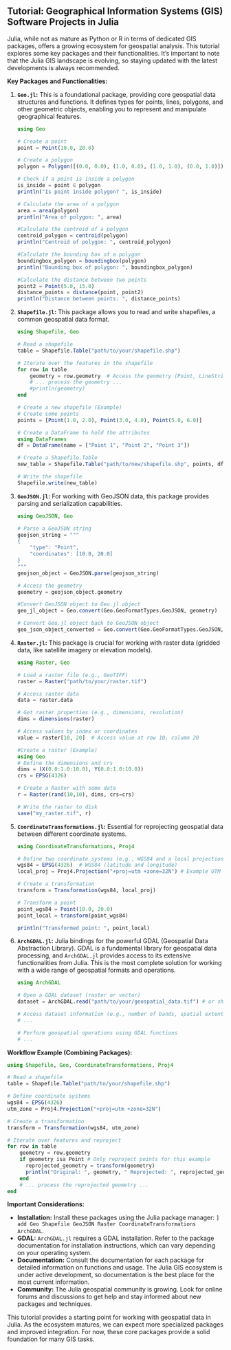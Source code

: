 ## Tutorial: Geographical Information Systems (GIS) Software Projects in Julia

Julia, while not as mature as Python or R in terms of dedicated GIS packages, offers a growing ecosystem for geospatial analysis. This tutorial explores some key packages and their functionalities.  It's important to note that the Julia GIS landscape is evolving, so staying updated with the latest developments is always recommended.

**Key Packages and Functionalities:**

1. **`Geo.jl`:** This is a foundational package, providing core geospatial data structures and functions. It defines types for points, lines, polygons, and other geometric objects, enabling you to represent and manipulate geographical features.

   ```julia
   using Geo

   # Create a point
   point = Point(10.0, 20.0)

   # Create a polygon
   polygon = Polygon([(0.0, 0.0), (1.0, 0.0), (1.0, 1.0), (0.0, 1.0)])

   # Check if a point is inside a polygon
   is_inside = point ∈ polygon
   println("Is point inside polygon? ", is_inside)

   # Calculate the area of a polygon
   area = area(polygon)
   println("Area of polygon: ", area)

   #Calculate the centroid of a polygon
   centroid_polygon = centroid(polygon)
   println("Centroid of polygon: ", centroid_polygon)

   #Calculate the bounding box of a polygon
   boundingbox_polygon = boundingbox(polygon)
   println("Bounding box of polygon: ", boundingbox_polygon)

   #Calculate the distance between two points
   point2 = Point(5.0, 15.0)
   distance_points = distance(point, point2)
   println("Distance between points: ", distance_points)
   ```

2. **`Shapefile.jl`:**  This package allows you to read and write shapefiles, a common geospatial data format.

   ```julia
   using Shapefile, Geo

   # Read a shapefile
   table = Shapefile.Table("path/to/your/shapefile.shp")

   # Iterate over the features in the shapefile
   for row in table
       geometry = row.geometry  # Access the geometry (Point, LineString, Polygon, etc.)
       # ... process the geometry ...
       #println(geometry)
   end

   # Create a new shapefile (Example)
   # Create some points
   points = [Point(1.0, 2.0), Point(3.0, 4.0), Point(5.0, 6.0)]

   # Create a DataFrame to hold the attributes
   using DataFrames
   df = DataFrame(name = ["Point 1", "Point 2", "Point 3"])

   # Create a Shapefile.Table
   new_table = Shapefile.Table("path/to/new/shapefile.shp", points, df)

   # Write the shapefile
   Shapefile.write(new_table)
   ```

3. **`GeoJSON.jl`:** For working with GeoJSON data, this package provides parsing and serialization capabilities.

   ```julia
   using GeoJSON, Geo

   # Parse a GeoJSON string
   geojson_string = """
   {
       "type": "Point",
       "coordinates": [10.0, 20.0]
   }
   """
   geojson_object = GeoJSON.parse(geojson_string)

   # Access the geometry
   geometry = geojson_object.geometry

   #Convert GeoJSON object to Geo.jl object
   geo_jl_object = Geo.convert(Geo.GeoFormatTypes.GeoJSON, geometry)

   # Convert Geo.jl object back to GeoJSON object
   geo_json_object_converted = Geo.convert(Geo.GeoFormatTypes.GeoJSON, geo_jl_object)
   ```

4. **`Raster.jl`:** This package is crucial for working with raster data (gridded data, like satellite imagery or elevation models).

   ```julia
   using Raster, Geo

   # Load a raster file (e.g., GeoTIFF)
   raster = Raster("path/to/your/raster.tif")

   # Access raster data
   data = raster.data

   # Get raster properties (e.g., dimensions, resolution)
   dims = dimensions(raster)

   # Access values by index or coordinates
   value = raster[10, 20]  # Access value at row 10, column 20

   #Create a raster (Example)
   using Geo
   # Define the dimensions and crs
   dims = (X(0.0:1.0:10.0), Y(0.0:1.0:10.0))
   crs = EPSG(4326)

   # Create a Raster with some data
   r = Raster(rand(10,10), dims, crs=crs)

   # Write the raster to disk
   save("my_raster.tif", r)

   ```

5. **`CoordinateTransformations.jl`:** Essential for reprojecting geospatial data between different coordinate systems.

   ```julia
   using CoordinateTransformations, Proj4

   # Define two coordinate systems (e.g., WGS84 and a local projection)
   wgs84 = EPSG(4326)  # WGS84 (latitude and longitude)
   local_proj = Proj4.Projection("+proj=utm +zone=32N") # Example UTM zone

   # Create a transformation
   transform = Transformation(wgs84, local_proj)

   # Transform a point
   point_wgs84 = Point(10.0, 20.0)
   point_local = transform(point_wgs84)

   println("Transformed point: ", point_local)
   ```

6. **`ArchGDAL.jl`:** Julia bindings for the powerful GDAL (Geospatial Data Abstraction Library).  GDAL is a fundamental library for geospatial data processing, and `ArchGDAL.jl` provides access to its extensive functionalities from Julia. This is the most complete solution for working with a wide range of geospatial formats and operations.

   ```julia
   using ArchGDAL

   # Open a GDAL dataset (raster or vector)
   dataset = ArchGDAL.read("path/to/your/geospatial_data.tif") # or shapefile, etc.

   # Access dataset information (e.g., number of bands, spatial extent)
   # ...

   # Perform geospatial operations using GDAL functions
   # ...
   ```

**Workflow Example (Combining Packages):**

```julia
using Shapefile, Geo, CoordinateTransformations, Proj4

# Read a shapefile
table = Shapefile.Table("path/to/your/shapefile.shp")

# Define coordinate systems
wgs84 = EPSG(4326)
utm_zone = Proj4.Projection("+proj=utm +zone=32N")

# Create a transformation
transform = Transformation(wgs84, utm_zone)

# Iterate over features and reproject
for row in table
    geometry = row.geometry
    if geometry isa Point # Only reproject points for this example
      reprojected_geometry = transform(geometry)
      println("Original: ", geometry, " Reprojected: ", reprojected_geometry)
    end
    # ... process the reprojected geometry ...
end
```

**Important Considerations:**

* **Installation:** Install these packages using the Julia package manager: `] add Geo Shapefile GeoJSON Raster CoordinateTransformations ArchGDAL`.
* **GDAL:** `ArchGDAL.jl` requires a GDAL installation. Refer to the package documentation for installation instructions, which can vary depending on your operating system.
* **Documentation:**  Consult the documentation for each package for detailed information on functions and usage.  The Julia GIS ecosystem is under active development, so documentation is the best place for the most current information.
* **Community:** The Julia geospatial community is growing. Look for online forums and discussions to get help and stay informed about new packages and techniques.

This tutorial provides a starting point for working with geospatial data in Julia. As the ecosystem matures, we can expect more specialized packages and improved integration.  For now, these core packages provide a solid foundation for many GIS tasks.
